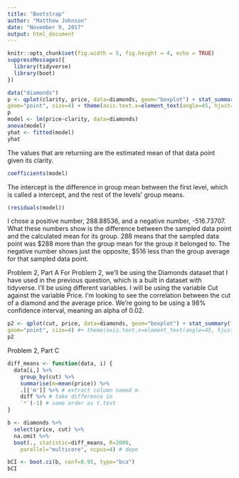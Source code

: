 ---
title: "Bootstrap"
author: "Matthew Johnson"
date: "November 9, 2017" 
output: html_document
---

```{r setup, include=FALSE}
knitr::opts_chunk$set(fig.width = 5, fig.height = 4, echo = TRUE)
suppressMessages({
  library(tidyverse)
  library(boot)
})
```


```{r, Problem 1, Part A}
data("diamonds")
p <- qplot(clarity, price, data=diamonds, geom="boxplot") + stat_summary(fun.y=mean, colour="dark gray",
geom="point", size=4) + theme(axis.text.x=element_text(angle=45, hjust=1))
p
model <- lm(price~clarity, data=diamonds)
anova(model)
yhat <- fitted(model)
yhat
```
The values that are returning are the estimated mean of that data point given its clarity.

```{r Problem 1, Part B}
coefficients(model)
```
The intercept is the difference in group mean between the first level, which is called a intercept, and the rest of the levels' group means.

```{r, Problem 1, Part C}
(residuals(model))
```
I chose a positive number, 288.88536, and a negative number, -516.73707. What these numbers show is the difference between the sampled data point and the calculated mean for its group. 288 means that the sampled data point was $288 more than the group mean for the group it belonged to. The negative number shows just the opposite, $516 less than the group average for that sampled data point.

Problem 2, Part A
For Problem 2, we'll be using the Diamonds dataset that I have used in the previous question, which is a built in dataset with tidyverse. I'll be using different variables. I will be using the variable Cut against the variable Price. I'm looking to see the correlation between the cut of a diamond and the average price. We're going to be using a 98% confidence interval, meaning an alpha of 0.02.
```{r Problem 2, Part B}
p2 <- qplot(cut, price, data=diamonds, geom="boxplot") + stat_summary(fun.y=mean, colour="dark gray",
geom="point", size=4) #+ theme(axis.text.x=element_text(angle=45, hjust=1))
p2
```
Problem 2, Part C
 
```{r}
diff_means <- function(data, i) {
  data[i,] %>%
    group_by(cut) %>%
    summarise(m=mean(price)) %>%
    .[['m']] %>% # extract column named m
    diff %>% # take difference in
    `*`(-1) # same order as t.test
}

b <- diamonds %>%
  select(price, cut) %>%
  na.omit %>%
  boot(., statistic=diff_means, R=2000,
    parallel="multicore", ncpus=4) # dope

bCI <- boot.ci(b, conf=0.95, type="bca")
bCI
```
